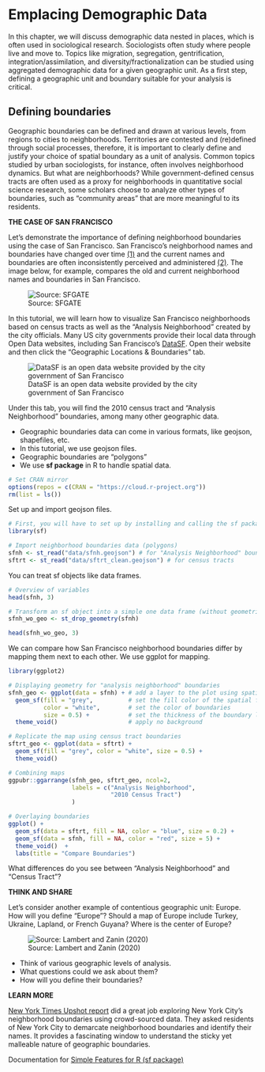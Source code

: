 # Emplacing Demographic Data


In this chapter, we will discuss demographic data nested in places, which is often used in sociological research. Sociologists often study where people live and move to. Topics like migration, segregation, gentrification, integration/assimilation, and diversity/fractionalization can be studied using aggregated demographic data for a given geographic unit. As a first step, defining a geographic unit and boundary suitable for your analysis is critical.

## Defining boundaries

Geographic boundaries can be defined and drawn at various levels, from regions to cities to neighborhoods. Territories are contested and (re)defined through social processes, therefore, it is important to clearly define and justify your choice of spatial boundary as a unit of analysis. Common topics studied by urban sociologists, for instance, often involves neighborhood dynamics. But what are neighborhoods? While government-defined census tracts are often used as a proxy for neighborhoods in quantitative social science research, some scholars choose to analyze other types of boundaries, such as "community areas" that are more meaningful to its residents.



**THE CASE OF SAN FRANCISCO**

Let's demonstrate the importance of defining neighborhood boundaries using the case of San Francisco. San Francisco's neighborhood names and boundaries have changed over time [(1)](https://www.sfgate.com/places/article/What-did-your-neighborhood-used-to-be-called-15098783.php) and the current names and boundaries are often inconsistently perceived and administered [(2)](https://www.sfchronicle.com/projects/2022/san-francisco-neighborhoods/). The image below, for example, compares the old and current neighborhood names and boundaries in San Francisco.


![Source: SFGATE](/Users/hesuyoon/Documents/ENSAE-CREST/2024/2 Fall/Teaching/Advanced_Method/soc-gis-tutorial/images/sf-name-change.png)



In this tutorial, we will learn how to visualize San Francisco neighborhoods based on census tracts as well as the "Analysis Neighborhood" created by the city officials. Many US city governments provide their local data through Open Data websites, including San Francisco's [DataSF](https://datasf.org/opendata/). Open their website and then click the "Geographic Locations & Boundaries" tab. 



![DataSF is an open data website provided by the city government of San Francisco](/Users/hesuyoon/Documents/ENSAE-CREST/2024/2 Fall/Teaching/Advanced_Method/soc-gis-tutorial/images/sf-open-data.png)



Under this tab, you will find the 2010 census tract and "Analysis Neighborhood" boundaries, among many other geographic data.

 - Geographic boundaries data can come in various formats, like geojson, shapefiles, etc.
 - In this tutorial, we use geojson files.
 - Geographic boundaries are "polygons"
 - We use **sf package** in R to handle spatial data.


```r
# Set CRAN mirror
options(repos = c(CRAN = "https://cloud.r-project.org"))
rm(list = ls())
```

Set up and import geojson files.

```r
# First, you will have to set up by installing and calling the sf package.
library(sf)
```

```r
# Import neighborhood boundaries data (polygons)
sfnh <- st_read("data/sfnh.geojson") # for "Analysis Neighborhood" boundaries
sftrt <- st_read("data/sftrt_clean.geojson") # for census tracts

```

You can treat sf objects like data frames.

```r
# Overview of variables
head(sfnh, 3)
```

```r
# Transform an sf object into a simple one data frame (without geometries)
sfnh_wo_geo <- st_drop_geometry(sfnh)

head(sfnh_wo_geo, 3)
```

We can compare how San Francisco neighborhood boundaries differ by mapping them next to each other. We use ggplot for mapping.

```r
library(ggplot2)

# Displaying geometry for "analysis neighborhood" boundaries
sfnh_geo <- ggplot(data = sfnh) + # add a layer to the plot using spatial data
  geom_sf(fill = "grey",          # set the fill color of the spatial features
          color = "white",        # set the color of boundaries
          size = 0.5) +           # set the thickness of the boundary lines
  theme_void()                    # apply no background

# Replicate the map using census tract boundaries
sftrt_geo <- ggplot(data = sftrt) +
  geom_sf(fill = "grey", color = "white", size = 0.5) +  
  theme_void()  

# Combining maps
ggpubr::ggarrange(sfnh_geo, sftrt_geo, ncol=2,
                  labels = c("Analysis Neighborhood",
                             "2010 Census Tract")
                  ) 

# Overlaying boundaries
ggplot() + 
  geom_sf(data = sftrt, fill = NA, color = "blue", size = 0.2) +  
  geom_sf(data = sfnh, fill = NA, color = "red", size = 5) +
  theme_void()  +
  labs(title = "Compare Boundaries")

```

What differences do you see between "Analysis Neighborhood" and "Census Tract"?



**THINK AND SHARE**

Let's consider another example of contentious geographic unit: Europe. How will you define "Europe"? Should a map of Europe include Turkey, Ukraine, Lapland, or French Guyana? Where is the center of Europe? 

![Source: Lambert and Zanin (2020)](/Users/hesuyoon/Documents/ENSAE-CREST/2024/2 Fall/Teaching/Advanced_Method/soc-gis-tutorial/images/europe.png)

 - Think of various geographic levels of analysis.
 - What questions could we ask about them?
 - How will you define their boundaries?


**LEARN MORE**

[New York Times Upshot report](https://www.nytimes.com/interactive/2023/upshot/extremely-detailed-nyc-neighborhood-map.html) did a great job exploring New York City's neighborhood boundaries using crowd-sourced data. They asked residents of New York City to demarcate neighborhood boundaries and identify their names. It provides a fascinating window to understand the sticky yet malleable nature of geographic boundaries.

Documentation for [Simple Features for R (sf package)](https://r-spatial.github.io/sf/)



